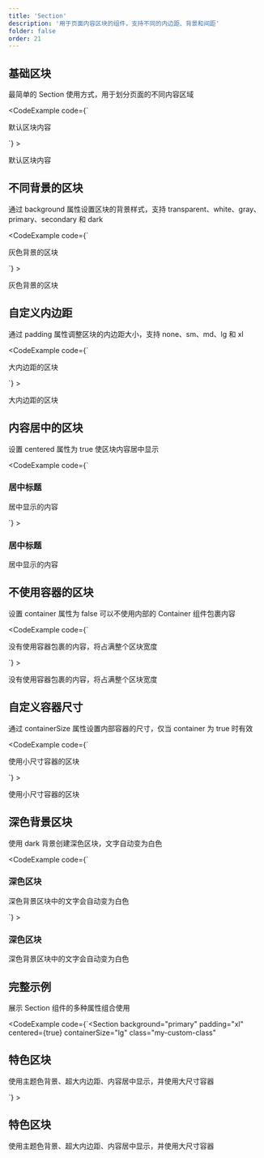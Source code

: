 ```yaml
---
title: 'Section'
description: '用于页面内容区块的组件，支持不同的内边距、背景和间距'
folder: false
order: 21
---
```



## 基础区块

最简单的 Section 使用方式，用于划分页面的不同内容区域

<CodeExample
  code={`<Section>
  <p>默认区块内容</p>
</Section>`}
>
  <Section border={true}>
    <p>默认区块内容</p>
  </Section>
</CodeExample>

## 不同背景的区块

通过 background 属性设置区块的背景样式，支持 transparent、white、gray、primary、secondary 和 dark

<CodeExample
  code={`<Section background="gray">
  <p>灰色背景的区块</p>
</Section>`}
>
  <Section background="gray" border={true}>
    <p>灰色背景的区块</p>
  </Section>
</CodeExample>

## 自定义内边距

通过 padding 属性调整区块的内边距大小，支持 none、sm、md、lg 和 xl

<CodeExample
  code={`<Section padding="lg">
  <p>大内边距的区块</p>
</Section>`}
>
  <Section padding="lg" border={true}>
    <p>大内边距的区块</p>
  </Section>
</CodeExample>

## 内容居中的区块

设置 centered 属性为 true 使区块内容居中显示

<CodeExample
  code={`<Section centered={true}>
  <h3>居中标题</h3>
  <p>居中显示的内容</p>
</Section>`}
>
  <Section centered={true} border={true}>
    <h3>居中标题</h3>
    <p>居中显示的内容</p>
  </Section>
</CodeExample>

## 不使用容器的区块

设置 container 属性为 false 可以不使用内部的 Container 组件包裹内容

<CodeExample
  code={`<Section container={false} background="primary">
  <p>没有使用容器包裹的内容，将占满整个区块宽度</p>
</Section>`}
>
  <Section container={false} background="primary" border={true}>
    <p>没有使用容器包裹的内容，将占满整个区块宽度</p>
  </Section>
</CodeExample>

## 自定义容器尺寸

通过 containerSize 属性设置内部容器的尺寸，仅当 container 为 true 时有效

<CodeExample
  code={`<Section containerSize="sm" background="secondary">
  <p>使用小尺寸容器的区块</p>
</Section>`}
>
  <Section containerSize="sm" background="secondary" border={true}>
    <p>使用小尺寸容器的区块</p>
  </Section>
</CodeExample>

## 深色背景区块

使用 dark 背景创建深色区块，文字自动变为白色

<CodeExample
  code={`<Section background="dark">
  <h3>深色区块</h3>
  <p>深色背景区块中的文字会自动变为白色</p>
</Section>`}
>
  <Section background="dark" border={true}>
    <h3>深色区块</h3>
    <p>深色背景区块中的文字会自动变为白色</p>
  </Section>
</CodeExample>

## 完整示例

展示 Section 组件的多种属性组合使用

<CodeExample
  code={`<Section 
  background="primary" 
  padding="xl" 
  centered={true}
  containerSize="lg"
  class="my-custom-class"
>
  <div class="py-8">
    <h2 class="text-2xl font-bold mb-4">特色区块</h2>
    <p>使用主题色背景、超大内边距、内容居中显示，并使用大尺寸容器</p>
  </div>
</Section>`}
>
  <Section
    background="primary"
    padding="xl"
    centered={true}
    containerSize="lg"
    class="my-custom-class"
  >
    <div class="py-8">
      <h2 class="text-2xl font-bold mb-4">特色区块</h2>
      <p>使用主题色背景、超大内边距、内容居中显示，并使用大尺寸容器</p>
    </div>
  </Section>
</CodeExample>
